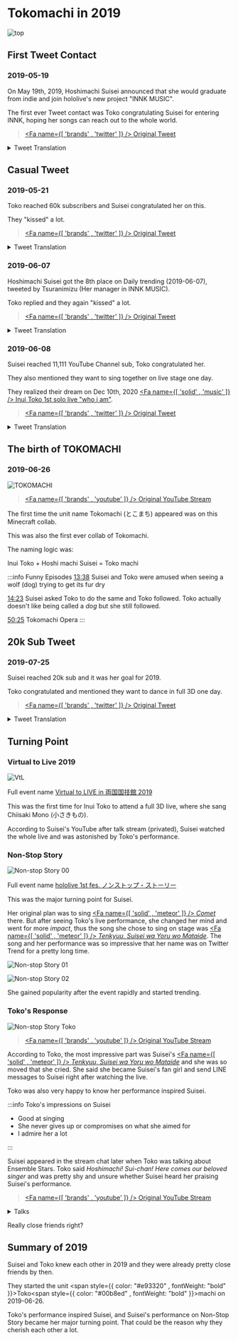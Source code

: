 ---
---


# Tokomachi in 2019

![top](./top/top_01.jpg)

## First Tweet Contact

### 2019-05-19

On May 19th, 2019, Hoshimachi Suisei announced that she would graduate from indie and join hololive's new project "INNK MUSIC".

The first ever Tweet contact was Toko congratulating Suisei for entering INNK, hoping her songs can reach out to the whole world.

> [<Fa name={[ 'brands' , 'twitter' ]} /> Original Tweet](https://twitter.com/suisei_hosimati/status/1130054368886050816)

<details> <summary>Tweet Translation</summary>

<img src={require('./twitter/20190519_01.jpg').default} style={{ width: '35rem' }} />
<br />
<img src={require('./twitter/20190519_02.jpg').default} style={{ width: '35rem' }} />

</details>

## Casual Tweet

### 2019-05-21

Toko reached 60k subscribers and Suisei congratulated her on this.

They "kissed" a lot.

> [<Fa name={[ 'brands' , 'twitter' ]} /> Original Tweet](https://twitter.com/suisei_hosimati/status/1130814178250317825)

<details> <summary>Tweet Translation</summary>

<img src={require('./twitter/20190521_01.jpg').default} style={{ width: '35rem' }} />
<br />
<img src={require('./twitter/20190521_02.jpg').default} style={{ width: '35rem' }} />
<br />
<img src={require('./twitter/20190521_03.jpg').default} style={{ width: '35rem' }} />

Note:

- The "signing" context is blurry but could be related to Ensemble Stars events.
- "3 of us" probably refers to [<Fa name={[ 'brands' , 'youtube' ]} /> Hiro Minamori (graduated)](https://www.youtube.com/channel/UCuGMkxJA_icuiF01u8f3Y2Q)

</details>

### 2019-06-07

Hoshimachi Suisei got the 8th place on Daily trending (2019-06-07), tweeted by Tsuranimizu (Her manager in INNK MUSIC).

Toko replied and they again "kissed" a lot.

> [<Fa name={[ 'brands' , 'twitter' ]} /> Original Tweet](https://twitter.com/suisei_hosimati/status/1136678053243834370)

<details> <summary>Tweet Translation</summary>

<img src={require('./twitter/20190607_01.jpg').default} style={{ width: '35rem' }} />
<br />
<img src={require('./twitter/20190607_02.jpg').default} style={{ width: '35rem' }} />
<br />
<img src={require('./twitter/20190607_03.jpg').default} style={{ width: '35rem' }} />

</details>

### 2019-06-08

Suisei reached 11,111 YouTube Channel sub, Toko congratulated her.

They also mentioned they want to sing together on live stage one day.

They realized their dream on Dec 10th, 2020 [<Fa name={[ 'solid' , 'music' ]} /> Inui Toko 1st solo live "who i am"](/topics/toko_who_i_am).

> [<Fa name={[ 'brands' , 'twitter' ]} /> Original Tweet](https://twitter.com/suisei_hosimati/status/1137100337465085952)

<details> <summary>Tweet Translation</summary>

<img src={require('./twitter/20190608_01.jpg').default} style={{ width: '35rem' }} />
<br />
<img src={require('./twitter/20190608_02.jpg').default} style={{ width: '35rem' }} />
<br />
<img src={require('./twitter/20190608_03.jpg').default} style={{ width: '35rem' }} />
<br />
<img src={require('./twitter/20190608_04.jpg').default} style={{ width: '35rem' }} />
<br />
<img src={require('./twitter/20190608_05.jpg').default} style={{ width: '35rem' }} />
<br />
<img src={require('./twitter/20190608_06.jpg').default} style={{ width: '35rem' }} />
<br />
<img src={require('./twitter/20190608_07.jpg').default} style={{ width: '35rem' }} />

</details>

## The birth of TOKOMACHI

### 2019-06-26

![TOKOMACHI](./youtube/20190626_01.jpg)

> [<Fa name={[ 'brands' , 'youtube' ]} /> Original YouTube Stream](https://youtu.be/Kr1jxq0ms00)

The first time the unit name Tokomachi (とこまち) appeared was on this Minecraft collab.

This was also the first ever collab of Tokomachi.

The naming logic was:

<p style={{ textAlign: 'center' }}>
  Inui<span style={{ color: '#e93320', fontWeight: 'bold' }}> Toko</span> + Hoshi
  <span style={{ color: '#00b8ed', fontWeight: 'bold', textAlign: 'center' }}>machi </span>
  Suisei = <span style={{ color: '#e93320', fontWeight: 'bold' }}>Toko</span>
  <span style={{ color: '#00b8ed', fontWeight: 'bold', textAlign: 'center' }}>machi</span>
</p>

:::info Funny Episodes
[13:38](https://youtu.be/Kr1jxq0ms00&t=818s) Suisei and Toko were amused when seeing a wolf (dog) trying to get its fur dry

[14:23](https://youtu.be/Kr1jxq0ms00&t=863s) Suisei asked Toko to do the same and Toko followed. Toko actually doesn't like being called a _dog_ but she still followed.

[50:25](https://youtu.be/Kr1jxq0ms00&t=3025s) Tokomachi Opera
:::

## 20k Sub Tweet

### 2019-07-25

Suisei reached 20k sub and it was her goal for 2019.

Toko congratulated and mentioned they want to dance in full 3D one day.

> [<Fa name={[ 'brands' , 'twitter' ]} /> Original Tweet](https://twitter.com/suisei_hosimati/status/1154679477605036034)

<details> <summary>Tweet Translation</summary>

<img src={require('./twitter/20190725_01.jpg').default} style={{ width: '35rem' }} />
<br />
<img src={require('./twitter/20190725_02.jpg').default} style={{ width: '35rem' }} />
<br />
<img src={require('./twitter/20190725_03.jpg').default} style={{ width: '35rem' }} />

</details>

## Turning Point

### Virtual to Live 2019

![VtL](./youtube/vtl.jpg)

Full event name [Virtual to LIVE in 両国国技館 2019](https://event.nijisanji.app/vtlryougoku2019/)

This was the first time for Inui Toko to attend a full 3D live, where she sang Chiisaki Mono (小さきもの).

According to Suisei's YouTube after talk stream (privated), Suisei watched the whole live and was astonished by Toko's performance.

### Non-Stop Story

![Non-stop Story 00](./youtube/nss.jpg)

Full event name [hololive 1st fes. ノンストップ・ストーリー](https://www.nonstop.hololive.tv/)

This was the major turning point for Suisei.

Her original plan was to sing [<Fa name={[ 'solid' , 'meteor' ]} /> _Comet_](https://youtu.be/3cqV5BKJHyk) there. But after seeing Toko's live performance, she changed her mind and went for more _impact_, thus the song she chose to sing on stage was [<Fa name={[ 'solid' , 'meteor' ]} /> _Tenkyuu, Suisei wa Yoru wo Mataide_](https://youtu.be/zLak0dxBKpM). The song and her performance was so impressive that her name was on Twitter Trend for a pretty long time.

![Non-stop Story 01](./youtube/nss_suisei_01.jpg)

![Non-stop Story 02](./youtube/nss_suisei_02.jpg)

She gained popularity after the event rapidly and started trending.

### Toko's Response

![Non-stop Story Toko](./youtube/nss_toko_01.jpg)

> [<Fa name={[ 'brands' , 'youtube' ]} /> Original YouTube Stream](https://youtu.be/CJD2mkpSkJs&t=4119s)

According to Toko, the most impressive part was Suisei's [<Fa name={[ 'solid' , 'meteor' ]} /> _Tenkyuu, Suisei wa Yoru wo Mataide_](https://youtu.be/zLak0dxBKpM) and she was so moved that she cried. She said she became Suisei's fan girl and send LINE messages to Suisei right after watching the live.

Toko was also very happy to know her performance inspired Suisei.

:::info Toko's impressions on Suisei

- Good at singing
- She never gives up or compromises on what she aimed for
- I admire her a lot

:::

Suisei appeared in the stream chat later when Toko was talking about Ensemble Stars. Toko said _Hoshimachi! Sui-chan! Here comes our beloved singer_ and was pretty shy and unsure whether Suisei heard her praising Suisei's performance.

> [<Fa name={[ 'brands' , 'youtube' ]} /> Original YouTube Stream](https://youtu.be/CJD2mkpSkJs?t=5810)

<details> <summary>Talks</summary>

:comet: : You praised my performance? I will check the archive later!

:tropical_drink: : OK I will cut that part.

:tropical_drink: : Oh wait don't go, I still got something about EnSta to tell you!

(Talking about EnSta)

:comet: : Tell me more on LINE!

</details>

Really close friends right?

## Summary of 2019

Suisei and Toko knew each other in 2019 and they were already pretty close friends by then.

They started the unit <span style={{ color: "#e93320" , fontWeight: "bold" }}>Toko</span><span style={{ color: "#00b8ed" , fontWeight: "bold" }}>machi</span> on 2019-06-26.

Toko's performance inspired Suisei, and Suisei's performance on Non-Stop Story became her major turning point. That could be the reason why they cherish each other a lot.
